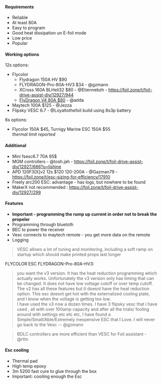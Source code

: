 #### Requirements

- Reliable
- At least 80A
- Easy to program
- Good heat dissipation un E-foil mode
- Low price
- Popular

#### Working options

12s options:

- Flycolor
  - Flydragon 150A HV $90
  - FLYDRAGON-Pro-80A-HV3 $34 - @gzmann
  - XCross 160A BLHeli32 $80 - @Etiennebzh - https://foil.zone/t/foil-drive-assist-diy/12927/944
  - [FlyDragon V4 80A $80](http://www.flycolor.net/index.php?c=category&id=221) - @adda
- Maytech 100A $125 - @Jezza
- Flipsky VESC 6.7 - @Loyaltothefoil build using 8s3p battery

6s options:

- Flycolor 150A $45, Turnigy Marine ESC 150A $55\
  _thermal limit reported_

#### Additional

- Mini fsesc6.7 70A 95$
- MGM controllers - @tosh.jah - https://foil.zone/t/foil-drive-assist-diy/12927/666?u=lishine
- APD 120F3[X]v2 12s $120 120-200A - @Gazman79 - https://foil.zone/t/esc-sizing-for-efficiency/17910
- Freely arc200 ESC: advantage - has logs, but nowhere to be found
- MakerX not recommended : https://foil.zone/t/foil-drive-assist-diy/12927/299

#### Features

- **Important - programming the rump up current in order not to break the propeler**
- Programming through bluetoth
- BEC to power the receiver
- Vesc connects to maytech remote - you get more data on the remote
- Logging

> VESC allows a lot of tuning and monitoring, including a soft ramp on startup which should make printed props last longer

FLYCOLOR ESC FLYDRAGON-Pro-80A-HV3:

> you want the v3 version. It has the heat reduction programming which actually works. Unfortunately the v3 version only has timing that can be changed. It does not have low voltage cutoff or over temp cutoff. The v2 has all these features but it doesnt have the heat reduction option. This esc doesnt get hot with the externalized cooling plate, and I know when the voltage is getting too low. \
> I have used the v3 now a dozen times. I have 3 flipsky vesc that i have used , all with over 100amp capacity and after all the trials/ fooling around with settings etc etc etc, I have found a Simple/Small/Able/Extremely inexpensive ESC that I Love. I will never go back to the Vesc -- @gzmann

> BDLC controllers are more efficient than VESC for Foil assistant - @rttn

#### Esc cooling

- Thermal pad
- High temp epoxy
- 3m 5200 fast cure to glue through the box
- Important: cooiling enough the Esc
